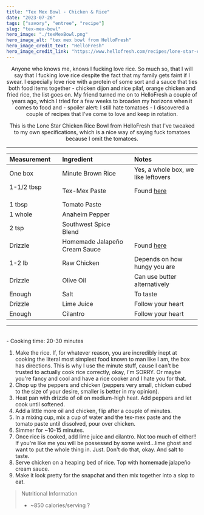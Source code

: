---
title: "Tex Mex Bowl - Chicken & Rice"
date: "2023-07-26"
tags: ["savory", "entree", "recipe"]
slug: "tex-mex-bowl"
hero_image: "./texMexBowl.png"
hero_image_alt: "tex mex bowl from HelloFresh"
hero_image_credit_text: "HelloFresh"
hero_image_credit_link: "https://www.hellofresh.com/recipes/lone-star-chicken-rice-bowls-5eb9bb7913a20b3920042fde"
---

<div align="center">
Anyone who knows me, knows I fucking love rice. So much so, that I will say that I fucking love rice despite the fact that my family gets faint if I swear. I especially love rice with a protein of some sort and a sauce that ties both food items together - chicken dijon and rice pilaf, orange chicken and fried rice, the list goes on. My friend turned me on to HelloFresh a couple of years ago, which I tried for a few weeks to broaden my horizons when it comes to food and - spoiler alert: I still hate tomatoes - I discovered a couple of recipes that I've come to love and keep in rotation.

This is the Lone Star Chicken Rice Bowl from HelloFresh that I've tweaked to my own specifications, which is a nice way of saying fuck tomatoes because I omit the tomatoes.

---

| Measurement                                                 | Ingredient                                                | Notes                                                                             |
| :---------------------------------------------------------- | :-------------------------------------------------------- | :-------------------------------------------------------------------------------- |
| One box                                                     | Minute Brown Rice                                         | Yes, a whole box, we like leftovers                                               |
| 1-1/2 tbsp &nbsp; &nbsp; &nbsp; &nbsp; &nbsp; &nbsp; &nbsp; | Tex-Mex Paste                                             | Found [here](https://gatsbyblogmain59051.gatsbyjs.io/blog/tex-mex-paste/)         |
| 1 tbsp                                                      | Tomato Paste                                              |                                                                                   |
| 1 whole                                                     | Anaheim Pepper                                            |                                                                                   |
| 2 tsp                                                       | Southwest Spice Blend                                     |                                                                                   |
| Drizzle                                                     | Homemade Jalapeño Cream Sauce &nbsp; &nbsp; &nbsp; &nbsp; | Found [here](https://gatsbyblogmain59051.gatsbyjs.io/blog/creamy-jalapeno-sauce/) |
| 1-2 lb                                                      | Raw Chicken                                               | Depends on how hungy you are                                                      |
| Drizzle                                                     | Olive Oil                                                 | Can use butter alternatively                                                      |
| Enough                                                      | Salt                                                      | To taste                                                                          |
| Drizzle                                                     | Lime Juice                                                | Follow your heart                                                                 |
| Enough                                                      | Cilantro                                                  | Follow your heart                                                                 |

---

</div>

<br />
- Cooking time: 20-30 minutes
<br />

1. Make the rice. If, for whatever reason, you are incredibly inept at cooking the literal most simplest food known to man like I am, the box has directions. This is why I use the minute stuff, cause I can't be trusted to actually cook rice correctly, okay, I'm SORRY. Or maybe you're fancy and cool and have a rice cooker and I hate you for that.
2. Chop up the peppers and chicken (peppers very small, chicken cubed to the size of your desire, smaller is better in my opinion).
3. Heat pan with drizzle of oil on medium-high heat. Add peppers and let cook until softened.
4. Add a little more oil and chicken, flip after a couple of minutes.
5. In a mixing cup, mix a cup of water and the tex-mex paste and the tomato paste until dissolved, pour over chicken.
6. Simmer for ~10-15 minutes.
7. Once rice is cooked, add lime juice and cilantro. Not too much of either!! If you're like me you will be possessed by some weird...lime ghost and want to put the whole thing in. Just. Don't do that, okay. And salt to taste.
8. Serve chicken on a heaping bed of rice. Top with homemade jalapeño cream sauce.
9. Make it look pretty for the snapchat and then mix together into a slop to eat.

> Nutritional Information
>
> - ~850 calories/serving ?
